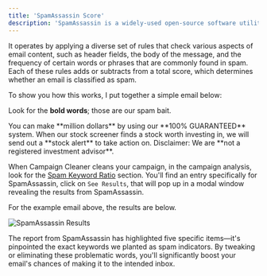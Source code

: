 ```yaml
---
title: 'SpamAssassin Score'
description: 'SpamAssassin is a widely-used open-source software utility that evaluates and filters email to identify spam, also known as junk or unsolicited bulk email.'
---
```


It operates by applying a diverse set of rules that check various aspects of email content, such as header fields, the body of the message, and the frequency of certain words or phrases that are commonly found in spam. Each of these rules adds or subtracts from a total score, which determines whether an email is classified as spam.


To show you how this works, I put together a simple email below:

Look for the **bold words**; those are our spam bait.

<Card>
You can make **million dollars** by using our **100% GUARANTEED** system. When our stock screener finds a stock worth investing in, we will send out a **stock alert** to take action on. Disclaimer: We are **not a registered investment advisor**.
</Card>

When Campaign Cleaner cleans your campaign, in the campaign analysis, look for the [Spam Keyword Ratio](/features-settings/spam-trigger-detection) 
section. You'll find an entry specifically for SpamAssassin, click on `See Results`, that will pop up in a modal window revealing the results from SpamAssassin. 

For the example email above, the results are below. 

![SpamAssassin Results](/images/spamassassin-test-1.png)

The report from SpamAssassin has highlighted five specific items—it's pinpointed the exact keywords we planted as spam indicators. By tweaking or eliminating these problematic words, you'll significantly boost your email's chances of making it to the intended inbox.